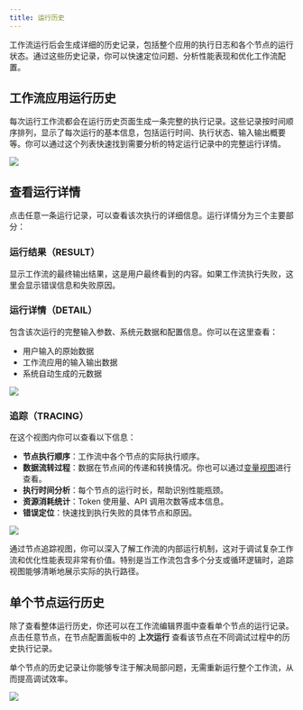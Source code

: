 ```yaml
---
title: 运行历史
---
```


工作流运行后会生成详细的历史记录，包括整个应用的执行日志和各个节点的运行状态。通过这些历史记录，你可以快速定位问题、分析性能表现和优化工作流配置。

## 工作流应用运行历史

每次运行工作流都会在运行历史页面生成一条完整的执行记录。这些记录按时间顺序排列，显示了每次运行的基本信息，包括运行时间、执行状态、输入输出概要等。你可以通过这个列表快速找到需要分析的特定运行记录中的完整运行详情。

![](https://assets-docs.dify.ai/2025/04/08a885858cfa6e8863faac891a5be319.png)

## 查看运行详情

点击任意一条运行记录，可以查看该次执行的详细信息。运行详情分为三个主要部分：

### 运行结果（RESULT）

显示工作流的最终输出结果，这是用户最终看到的内容。如果工作流执行失败，这里会显示错误信息和失败原因。

### 运行详情（DETAIL）

包含该次运行的完整输入参数、系统元数据和配置信息。你可以在这里查看：

- 用户输入的原始数据
- 工作流应用的输入输出数据
- 系统自动生成的元数据

![](https://assets-docs.dify.ai/2025/06/882b783cd843ab666f5bc3c06f78521d.png)

### 追踪（TRACING）

在这个视图内你可以查看以下信息：

- **节点执行顺序**：工作流中各个节点的实际执行顺序。
- **数据流转过程**：数据在节点间的传递和转换情况。你也可以通过[变量视图](/zh-hans/guides/workflow/debug-and-preview/variable-inspect)进行查看。
- **执行时间分析**：每个节点的运行时长，帮助识别性能瓶颈。
- **资源消耗统计**：Token 使用量、API 调用次数等成本信息。
- **错误定位**：快速找到执行失败的具体节点和原因。

![](https://assets-docs.dify.ai/2025/06/9e614ac01b1f6e0aeadda78c91ce93b7.png)

通过节点追踪视图，你可以深入了解工作流的内部运行机制，这对于调试复杂工作流和优化性能表现非常有价值。特别是当工作流包含多个分支或循环逻辑时，追踪视图能够清晰地展示实际的执行路径。

## 单个节点运行历史

除了查看整体运行历史，你还可以在工作流编辑界面中查看单个节点的运行记录。点击任意节点，在节点配置面板中的 **上次运行** 查看该节点在不同调试过程中的历史执行记录。

单个节点的历史记录让你能够专注于解决局部问题，无需重新运行整个工作流，从而提高调试效率。

![](https://assets-docs.dify.ai/2025/06/9c6e57236d85f426a930424863042d7d.png)
